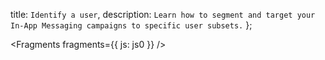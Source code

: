   title: `Identify a user`,
  description: `Learn how to segment and target your In-App Messaging campaigns to specific user subsets.`
};


<Fragments fragments={{ js: js0 }} />
